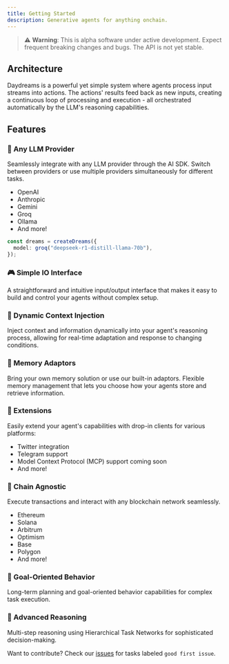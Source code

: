 ```yaml
---
title: Getting Started
description: Generative agents for anything onchain.
---
```


> ⚠️ **Warning**: This is alpha software under active development. Expect
> frequent breaking changes and bugs. The API is not yet stable.

## Architecture

Daydreams is a powerful yet simple system where agents process input streams
into actions. The actions' results feed back as new inputs, creating a
continuous loop of processing and execution - all orchestrated automatically by
the LLM's reasoning capabilities.

## Features

### 🔌 Any LLM Provider

Seamlessly integrate with any LLM provider through the AI SDK. Switch between
providers or use multiple providers simultaneously for different tasks.

- OpenAI
- Anthropic
- Gemini
- Groq
- Ollama
- And more!

```ts
const dreams = createDreams({
  model: groq("deepseek-r1-distill-llama-70b"),
});
```

### 🎮 Simple IO Interface

A straightforward and intuitive input/output interface that makes it easy to
build and control your agents without complex setup.

### 💉 Dynamic Context Injection

Inject context and information dynamically into your agent's reasoning process,
allowing for real-time adaptation and response to changing conditions.

### 💾 Memory Adaptors

Bring your own memory solution or use our built-in adaptors. Flexible memory
management that lets you choose how your agents store and retrieve information.

### 🧩 Extensions

Easily extend your agent's capabilities with drop-in clients for various
platforms:

- Twitter integration
- Telegram support
- Model Context Protocol (MCP) support coming soon
- And more!

### 🔗 Chain Agnostic

Execute transactions and interact with any blockchain network seamlessly.

- Ethereum
- Solana
- Arbitrum
- Optimism
- Base
- Polygon
- And more!

### 🎯 Goal-Oriented Behavior

Long-term planning and goal-oriented behavior capabilities for complex task
execution.

### 🤔 Advanced Reasoning

Multi-step reasoning using Hierarchical Task Networks for sophisticated
decision-making.

Want to contribute? Check our
[issues](https://github.com/daydreamsai/daydreams/issues) for tasks labeled
`good first issue`.
